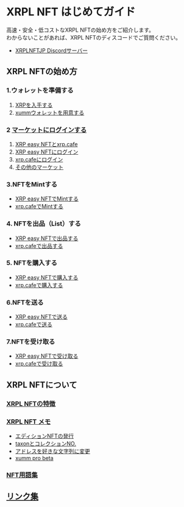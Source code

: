 # XRPL NFT はじめてガイド

高速・安全・低コストなXRPL NFTの始め方をご紹介します。  
わからないことがあれば、XRPL NFTのディスコードでご質問ください。

- [XRPLNFTJP Discordサーバー](https://discord.gg/7Q3MUuTRer)

## XRPL NFTの始め方

### 1.ウォレットを準備する

 1. [XRPを入手する](/02_how_to_start/01_prepare/01_get_xrp)
 2. [xummウォレットを用意する](/02_how_to_start/01_prepare/02_create_wallet)


### 2 [マーケットにログインする](/02_how_to_start/02_login)

1. [XRP easy NFTとxrp.cafe](/02_how_to_start/02_login#1-xrp-easy-nftとxrpcafe)
2. [XRP easy NFTにログイン](/02_how_to_start/02_login#2-xrp-easy-nftにログイン)
3. [xrp.cafeにログイン](/02_how_to_start/02_login#3-xrpcafeにログイン)
4. [その他のマーケット](/02_how_to_start/02_login#4-その他のマーケット)


### 3.NFTをMintする

- [XRP easy NFTでMintする](/02_how_to_start/03_mint/01_mint_at_easynft)
- [xrp.cafeでMintする](/02_how_to_start/03_mint/02_mint_at_xrpcafe)


### 4. NFTを出品（List）する

- [XRP easy NFTで出品する](/02_how_to_start/04_list/01_list_at_easynft)
- [xrp.cafeで出品する](/02_how_to_start/04_list/02_list_at_xrpcafe)


### 5. NFTを購入する

- [XRP easy NFTで購入する](/02_how_to_start/05_buy/01_buy_at_easynft)
- [xrp.cafeで購入する](/02_how_to_start/05_buy/02_buy_at_xrpcafe)


### 6.NFTを送る

- [XRP easy NFTで送る](/02_how_to_start/06_transfer/01_transfer_at_easynft)
- [xrp.cafeで送る](/02_how_to_start/06_transfer/02_transfer_at_xrpcafe)


### 7.NFTを受け取る

- [XRP easy NFTで受け取る](/02_how_to_start/07_receive/01_receive_at_easynft)
- [xrp.cafeで受け取る](/02_how_to_start/07_receive/02_receive_at_xrpcafe)


## XRPL NFTについて

### [XRPL NFTの特徴](/03_about/01_features)


### [XRPL NFT メモ](/03_about/02_memo)

- [エディションNFTの発行](/03_about/02_memo#エディションnftの発行)
- [taxonとコレクションNO.](/03_about/02_memo#taxonとコレクションno)
- [アドレスを好きな文字列に変更](/03_about/02_memo#アドレスを好きな文字列にできる-vanity-address有料)
- [xumm pro beta](/03_about/02_memo#xumm-pro-beta有料)


### [NFT用語集](/03_about/03_glossary)


## [リンク集](/04_links)
